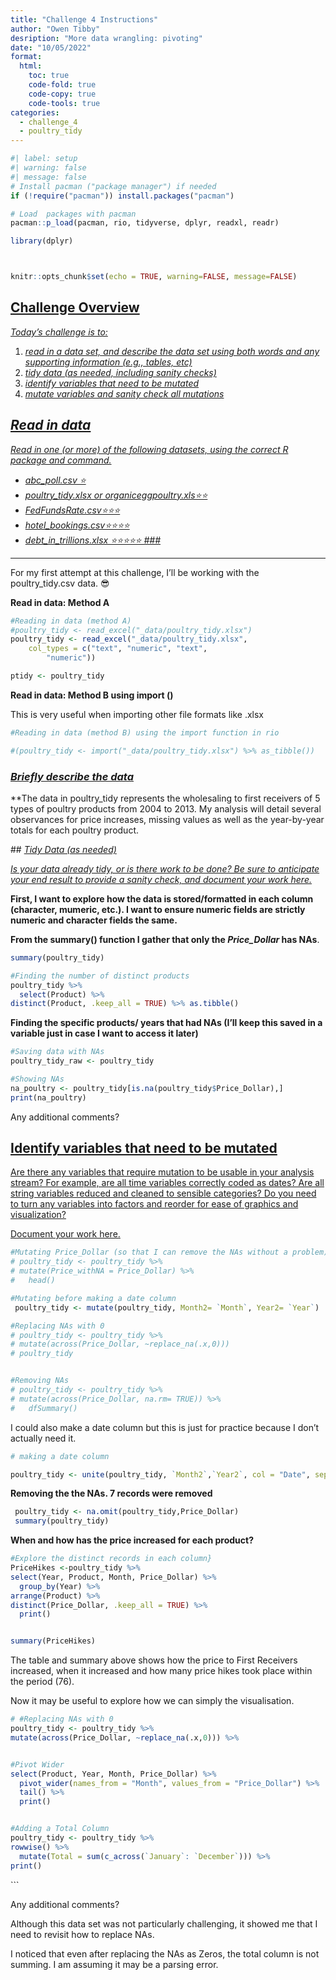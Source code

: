 ```yaml
---
title: "Challenge 4 Instructions"
author: "Owen Tibby"
desription: "More data wrangling: pivoting"
date: "10/05/2022"
format:
  html:
    toc: true
    code-fold: true
    code-copy: true
    code-tools: true
categories:
  - challenge_4
  - poultry_tidy
---
```


```r
#| label: setup
#| warning: false
#| message: false
# Install pacman ("package manager") if needed
if (!require("pacman")) install.packages("pacman")

# Load  packages with pacman
pacman::p_load(pacman, rio, tidyverse, dplyr, readxl, readr)

library(dplyr)



knitr::opts_chunk$set(echo = TRUE, warning=FALSE, message=FALSE)
```

## [Challenge Overview]{.underline}

[*Today's challenge is to:*]{.underline}

1)  [*read in a data set, and describe the data set using both words and any supporting information (e.g., tables, etc)*]{.underline}
2)  [*tidy data (as needed, including sanity checks)*]{.underline}
3)  [*identify variables that need to be mutated*]{.underline}
4)  [*mutate variables and sanity check all mutations*]{.underline}

## [*Read in data*]{.underline}

[*Read in one (or more) of the following datasets, using the correct R package and command.*]{.underline}

-   [*abc_poll.csv ⭐*]{.underline}
-   [*poultry_tidy.xlsx or organiceggpoultry.xls⭐⭐*]{.underline}
-   [*FedFundsRate.csv⭐⭐⭐*]{.underline}
-   [*hotel_bookings.csv⭐⭐⭐⭐*]{.underline}
-   [*debt_in_trillions.xlsx ⭐⭐⭐⭐⭐ \###*]{.underline}

------------------------------------------------------------------------

For my first attempt at this challenge, I'll be working with the poultry_tidy.csv data. 😎

**Read in data: Method A**

```r
#Reading in data (method A)
#poultry_tidy <- read_excel("_data/poultry_tidy.xlsx")
poultry_tidy <- read_excel("_data/poultry_tidy.xlsx", 
    col_types = c("text", "numeric", "text", 
        "numeric"))

ptidy <- poultry_tidy

```

**Read in data: Method B using import ()**

This is very useful when importing other file formats like .xlsx

```r
#Reading in data (method B) using the import function in rio

#(poultry_tidy <- import("_data/poultry_tidy.xlsx") %>% as_tibble())
```

### [*Briefly describe the data*]{.underline}

\*\*The data in poultry_tidy represents the wholesaling to first receivers of 5 types of poultry products from 2004 to 2013. My analysis will detail several observances for price increases, missing values as well as the year-by-year totals for each poultry product.

\## [*Tidy Data (as needed)*]{.underline}

[*Is your data already tidy, or is there work to be done? Be sure to anticipate your end result to provide a sanity check, and document your work here.*]{.underline}

**First, I want to explore how the data is stored/formatted in each column (character, mumeric, etc.). I want to ensure numeric fields are strictly numeric and character fields the same.**

**From the summary() function I gather that only the *Price_Dollar* has NAs**.

```r
summary(poultry_tidy)

#Finding the number of distinct products
poultry_tidy %>% 
  select(Product) %>% 
distinct(Product, .keep_all = TRUE) %>% as.tibble()

```

**Finding the specific products/ years that had NAs (I'll keep this saved in a variable just in case I want to access it later)**

```r
#Saving data with NAs
poultry_tidy_raw <- poultry_tidy

#Showing NAs
na_poultry <- poultry_tidy[is.na(poultry_tidy$Price_Dollar),]
print(na_poultry)

```

Any additional comments?

## [Identify variables that need to be mutated]{.underline}

[Are there any variables that require mutation to be usable in your analysis stream? For example, are all time variables correctly coded as dates? Are all string variables reduced and cleaned to sensible categories? Do you need to turn any variables into factors and reorder for ease of graphics and visualization?]{.underline}

[Document your work here.]{.underline}

```r
#Mutating Price_Dollar (so that I can remove the NAs without a problem)
# poultry_tidy <- poultry_tidy %>%
# mutate(Price_withNA = Price_Dollar) %>%
#   head()

#Mutating before making a date column
 poultry_tidy <- mutate(poultry_tidy, Month2= `Month`, Year2= `Year`) 

#Replacing NAs with 0
# poultry_tidy <- poultry_tidy %>%
# mutate(across(Price_Dollar, ~replace_na(.x,0)))
# poultry_tidy


#Removing NAs
# poultry_tidy <- poultry_tidy %>%
# mutate(across(Price_Dollar, na.rm= TRUE)) %>% 
#   dfSummary()


```

I could also make a date column but this is just for practice because I don't actually need it.

```r

# making a date column

poultry_tidy <- unite(poultry_tidy, `Month2`,`Year2`, col = "Date", sep = " ")
```


**Removing the the NAs. 7 records were removed**

```r
 poultry_tidy <- na.omit(poultry_tidy,Price_Dollar)
 summary(poultry_tidy)

```

**When and how has the price increased for each product?**

```r
#Explore the distinct records in each column}
PriceHikes <-poultry_tidy %>%
select(Year, Product, Month, Price_Dollar) %>%
  group_by(Year) %>% 
arrange(Product) %>%
distinct(Price_Dollar, .keep_all = TRUE) %>% 
  print()


summary(PriceHikes)

```

The table and summary above shows how the price to First Receivers increased, when it increased and how many price hikes took place within the period (76).

Now it may be useful to explore how we can simply the visualisation.

```r
# #Replacing NAs with 0
poultry_tidy <- poultry_tidy %>%
mutate(across(Price_Dollar, ~replace_na(.x,0))) %>%


#Pivot Wider
select(Product, Year, Month, Price_Dollar) %>% 
  pivot_wider(names_from = "Month", values_from = "Price_Dollar") %>% 
  tail() %>% 
  print()



```

```r


#Adding a Total Column
poultry_tidy <- poultry_tidy %>%
rowwise() %>% 
  mutate(Total = sum(c_across(`January`: `December`))) %>% 
print()

```

\`\`\`

Any additional comments?

Although this data set was not particularly challenging, it showed me that I need to revisit how to replace NAs.

I noticed that even after replacing the NAs as Zeros, the total column is not summing. I am assuming it may be a parsing error.

